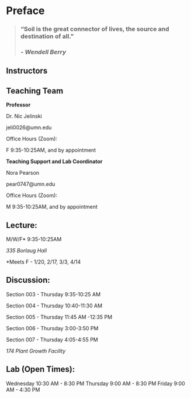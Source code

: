 # Preface {.unnumbered}

> ### **"Soil is the great connector of lives, the source and destination of all."**
>
> ### *- Wendell Berry*

## Instructors

::: callout-note
## Teaching Team

**Professor**

Dr. Nic Jelinski

jeli0026\@umn.edu

Office Hours (Zoom):

F 9:35-10:25AM, and by appointment

**Teaching Support and Lab Coordinator**

Nora Pearson

pear0747\@umn.edu

Office Hours (Zoom):

M 9:35-10:25AM, and by appointment
:::

## Lecture:

M/W/F\* 9:35-10:25AM

*335 Borlaug Hall*

\*Meets F - 1/20, 2/17, 3/3, 4/14

## Discussion:

Section 003 - Thursday 9:35-10:25 AM

Section 004 - Thursday 10:40-11:30 AM

Section 005 - Thursday 11:45 AM -12:35 PM

Section 006 - Thursday 3:00-3:50 PM

Section 007 - Thursday 4:05-4:55 PM

*174 Plant Growth Facility*

## Lab (Open Times): {#sec-labhours}

Wednesday 10:30 AM - 8:30 PM Thursday 9:00 AM - 8:30 PM Friday 9:00 AM - 4:30 PM
